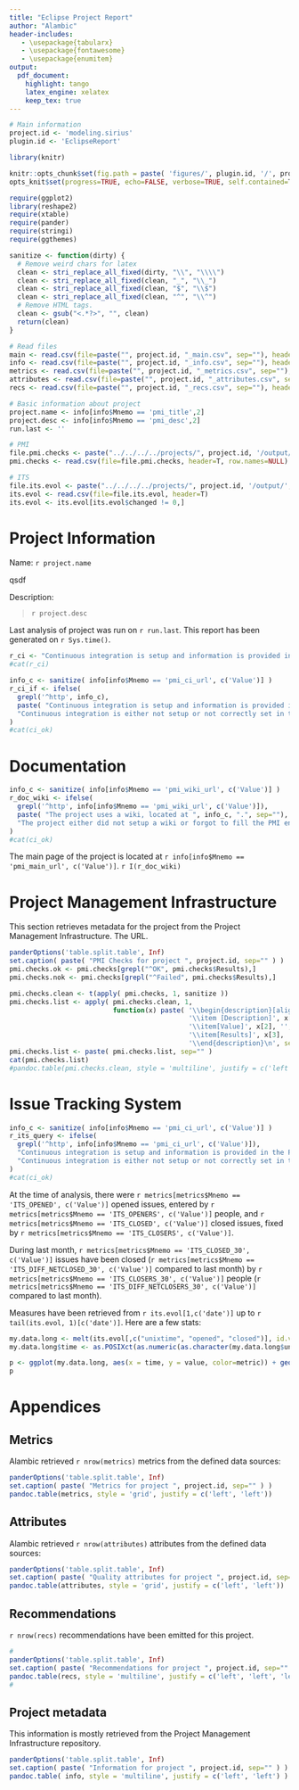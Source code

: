```yaml
---
title: "Eclipse Project Report"
author: "Alambic"
header-includes:
   - \usepackage{tabularx}
   - \usepackage{fontawesome}
   - \usepackage{enumitem}
output: 
  pdf_document:
    highlight: tango
    latex_engine: xelatex
    keep_tex: true
---
```


```r
# Main information
project.id <- 'modeling.sirius'
plugin.id <- 'EclipseReport'

library(knitr)

knitr::opts_chunk$set(fig.path = paste( 'figures/', plugin.id, '/', project.id, '/', sep=""))
opts_knit$set(progress=TRUE, echo=FALSE, verbose=TRUE, self.contained=T)

require(ggplot2)
library(reshape2)
require(xtable)
require(pander)
require(stringi)
require(ggthemes)

sanitize <- function(dirty) {
  # Remove weird chars for latex
  clean <- stri_replace_all_fixed(dirty, "\\", "\\\\")
  clean <- stri_replace_all_fixed(clean, "_", "\\_")
  clean <- stri_replace_all_fixed(clean, "$", "\\$")
  clean <- stri_replace_all_fixed(clean, "^", "\\^")
  # Remove HTML tags.
  clean <- gsub("<.*?>", "", clean)
  return(clean)
}

# Read files
main <- read.csv(file=paste("", project.id, "_main.csv", sep=""), header=T)
info <- read.csv(file=paste("", project.id, "_info.csv", sep=""), header=T)
metrics <- read.csv(file=paste("", project.id, "_metrics.csv", sep=""), header=T)
attributes <- read.csv(file=paste("", project.id, "_attributes.csv", sep=""), header=T)
recs <- read.csv(file=paste("", project.id, "_recs.csv", sep=""), header=T, row.names=NULL)

# Basic information about project
project.name <- info[info$Mnemo == 'pmi_title',2]
project.desc <- info[info$Mnemo == 'pmi_desc',2]
run.last <- ''

# PMI
file.pmi.checks <- paste("../../../../projects/", project.id, '/output/', project.id, "_pmi_checks.csv", sep="")
pmi.checks <- read.csv(file=file.pmi.checks, header=T, row.names=NULL)

# ITS
file.its.evol <- paste("../../../../projects/", project.id, '/output/', project.id, "_its_evol.csv", sep="")
its.evol <- read.csv(file=file.its.evol, header=T)
its.evol <- its.evol[its.evol$changed != 0,]

```

# Project Information

Name: `r project.name` 

\Large\faCheck qsdf
\normalsize

Description: 

> `r project.desc`

Last analysis of project was run on `r run.last`. This report has been generated on `r Sys.time()`.

```r
r_ci <- "Continuous integration is setup and information is provided in the PMI. "
#cat(r_ci)
```

```r
info_c <- sanitize( info[info$Mnemo == 'pmi_ci_url', c('Value')] )
r_ci_if <- ifelse(
  grepl('^http', info_c),
  paste( "Continuous integration is setup and information is provided in the PMI. URL is ", info_c, ".", sep=""),
  "Continuous integration is either not setup or not correctly set in the PMI."
)
#cat(ci_ok)
```

\begin{itemize}
\item `r I(r_ci_if)`
\end{itemize}


# Documentation

```r
info_c <- sanitize( info[info$Mnemo == 'pmi_wiki_url', c('Value')] )
r_doc_wiki <- ifelse(
  grepl('^http', info[info$Mnemo == 'pmi_wiki_url', c('Value')]),
  paste( "The project uses a wiki, located at ", info_c, ".", sep=""),
  "The project either did not setup a wiki or forgot to fill the PMI entry."
)
#cat(ci_ok)
```

The main page of the project is located at `r info[info$Mnemo == 'pmi_main_url', c('Value')]`. 
`r I(r_doc_wiki)`


# Project Management Infrastructure

This section retrieves metadata for the project from the Project Management Infrastructure. The URL.

```r
panderOptions('table.split.table', Inf)
set.caption( paste( "PMI Checks for project ", project.id, sep="" ) )
pmi.checks.ok <- pmi.checks[grepl("^OK", pmi.checks$Results),]
pmi.checks.nok <- pmi.checks[grepl("^Failed", pmi.checks$Results),]

pmi.checks.clean <- t(apply( pmi.checks, 1, sanitize ))
pmi.checks.list <- apply( pmi.checks.clean, 1, 
                          function(x) paste( '\\begin{description}[align=left]\n',
                                             '\\item [Description]', x[1], '',
                                             '\\item[Value]', x[2], '', 
                                             '\\item[Results]', x[3], '\n',
                                             '\\end{description}\n', sep="") )
pmi.checks.list <- paste( pmi.checks.list, sep="" )
cat(pmi.checks.list)
#pandoc.table(pmi.checks.clean, style = 'multiline', justify = c('left', 'left', 'left'))
```

# Issue Tracking System

```r
info_c <- sanitize( info[info$Mnemo == 'pmi_ci_url', c('Value')] )
r_its_query <- ifelse(
  grepl('^http', info[info$Mnemo == 'pmi_ci_url', c('Value')]),
  "Continuous integration is setup and information is provided in the PMI. ",
  "Continuous integration is either not setup or not correctly set in the PMI."
)
#cat(ci_ok)
```

\begin{itemize}
\item The project reference in Bugzilla (a.k.a. \textit{Product}) is `r sanitize( info[info$Mnemo == 'pmi_bugzilla_product', c('Value')] )`.
\item The list of issues for the project can be found at `r sanitize( info[info$Mnemo == 'pmi_bugzilla_query_url', c('Value')] )`. 
\item New issues on the project can be entered at `r sanitize( info[info$Mnemo == 'pmi_bugzilla_create_url', c('Value')] )`. 
\end{itemize}

At the time of analysis, there were `r metrics[metrics$Mnemo == 'ITS_OPENED', c('Value')]` opened issues, entered by `r metrics[metrics$Mnemo == 'ITS_OPENERS', c('Value')]` people, and `r metrics[metrics$Mnemo == 'ITS_CLOSED', c('Value')]` closed issues, fixed by `r metrics[metrics$Mnemo == 'ITS_CLOSERS', c('Value')]`.

During last month, `r metrics[metrics$Mnemo == 'ITS_CLOSED_30', c('Value')]` issues have been closed (`r metrics[metrics$Mnemo == 'ITS_DIFF_NETCLOSED_30', c('Value')]` compared to last month) by `r metrics[metrics$Mnemo == 'ITS_CLOSERS_30', c('Value')]` people (`r metrics[metrics$Mnemo == 'ITS_DIFF_NETCLOSERS_30', c('Value')]` compared to last month).

Measures have been retrieved from `r its.evol[1,c('date')]` up to `r tail(its.evol, 1)[c('date')]`. Here are a few stats:
\begin{itemize}
\item Month with most open bugs was `r its.evol[which(its.evol$opened == max(its.evol$openers)), c('date')]`.
\end{itemize}


```r
my.data.long <- melt(its.evol[,c("unixtime", "opened", "closed")], id.vars="unixtime", value.name="value", variable.name="metric")
my.data.long$time <- as.POSIXct(as.numeric(as.character(my.data.long$unixtime)), origin="1970-01-01")

p <- ggplot(my.data.long, aes(x = time, y = value, color=metric)) + geom_line(size = .1) + theme_tufte()
p
```

# Appendices

## Metrics

Alambic retrieved `r nrow(metrics)` metrics from the defined data sources: 

```r
panderOptions('table.split.table', Inf)
set.caption( paste( "Metrics for project ", project.id, sep="" ) )
pandoc.table(metrics, style = 'grid', justify = c('left', 'left'))
```

## Attributes

Alambic retrieved `r nrow(attributes)` attributes from the defined data sources: 

```r
panderOptions('table.split.table', Inf)
set.caption( paste( "Quality attributes for project ", project.id, sep="" ) )
pandoc.table(attributes, style = 'grid', justify = c('left', 'left'))
```

## Recommendations

`r nrow(recs)` recommendations have been emitted for this project. 
\begin{tabularx}{\linewidth}{ll}
test & tes \\
\end{tabularx}

```r
#
panderOptions('table.split.table', Inf)
set.caption( paste( "Recommendations for project ", project.id, sep="" ) )
pandoc.table(recs, style = 'multiline', justify = c('left', 'left', 'left', 'left'))
#
```

## Project metadata

This information is mostly retrieved from the Project Management Infrastructure repository. 

```r
panderOptions('table.split.table', Inf)
set.caption( paste( "Information for project ", project.id, sep="" ) )
pandoc.table( info, style = 'multiline', justify = c('left', 'left') )
```
